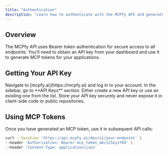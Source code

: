 ```yaml
---
title: "Authentication"
description: "Learn how to authenticate with the MCPfy API and generate MCP tokens"
---
```


## Overview

The MCPfy API uses Bearer token authentication for secure access to all endpoints. You'll need to obtain an API key from your dashboard and use it to generate MCP tokens for your applications.

## Getting Your API Key

<Steps>
<Step title="Login to MCPfy Dashboard">
  Navigate to [mcpfy.ai](https://mcpfy.ai) and log in to your account.
</Step>

<Step title="Access API Keys">
  In the sidebar, go to **API Keys** section.
</Step>

<Step title="Create or Use API Key">
  Either create a new API key or use an existing one from the list.
  
  <Warning>
  Store your API key securely and never expose it in client-side code or public repositories.
  </Warning>
</Step>
</Steps>



## Using MCP Tokens

Once you have generated an MCP token, use it in subsequent API calls:

```bash
curl --location 'https://api.mcpfy.ai/dev/v1/your-endpoint' \
--header 'Authorization: Bearer mcp_token_abc123xyz789' \
--header 'Content-Type: application/json'
```


